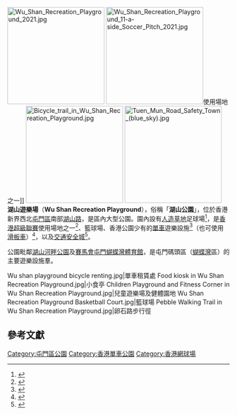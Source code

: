 {{Coord|22.3792679|113.9650992|type:landmark_region:HK_source:GoogleMaps|display=title}}
[[File:Wu_Shan_Recreation_Playground_2021.jpg|220px]]
[[File:Wu_Shan_Recreation_Playground_11-a-side_Soccer_Pitch_2021.jpg|220px]]使用場地之一]]
[[File:Bicycle_trail_in_Wu_Shan_Recreation_Playground.jpg|220px]]
[[File:Tuen_Mun_Road_Safety_Town_(blue_sky).jpg|220px]] 
'''湖山遊樂場'''（'''Wu Shan Recreation Playground'''），俗稱「'''湖山公園'''」，位於香港新界西北[[屯門區|屯門區]]南部[[湖山路|湖山路]]，是區內大型公園。園內設有[[人造草地|人造草地]]足球場<ref>{{cite web |url=http://www.lcsd.gov.hk/tc/facilities/facilitieslist/facilities.php?ftid=4&did=14&fcid=7 |language= |title=十一人足球場 (人造草球場) |publisher=[[康樂及文化事務署|康樂及文化事務署]] |date= |accessdate=2015-09-04 |archive-date=2016-01-02 |archive-url=https://web.archive.org/web/20160102123617/http://www.lcsd.gov.hk/tc/facilities/facilitieslist/facilities.php?ftid=4&did=14&fcid=7 |dead-url=no }}</ref>，是[[香港超級聯賽|香港超級聯賽]]使用場地之一<ref>{{cite web |url=http://www.hkfa.com/venue/27/detail |language= |title=湖山遊樂場 |publisher=[[香港足球總會|香港足球總會]] |date= |accessdate=2015-09-04 |archive-url=https://web.archive.org/web/20150924123055/http://www.hkfa.com/venue/27/detail |archive-date=2015-09-24 |dead-url=yes }}</ref>、籃球場、香港公園少有的[[單車|單車]]遊樂設施<ref>{{cite web |url=http://www.lcsd.gov.hk/tc/facilities/facilitieslist/facilities.php?ftid=17&did=14 |language= |title=單車徑/場 |publisher=[[康樂及文化事務署|康樂及文化事務署]] |date= |accessdate=2015-09-04 |archive-date=2015-12-31 |archive-url=https://web.archive.org/web/20151231184155/http://www.lcsd.gov.hk/tc/facilities/facilitieslist/facilities.php?ftid=17&did=14 |dead-url=no }}</ref>（也可使用[[滑板車|滑板車]]）<ref>{{cite web |url=http://www.info.gov.hk/gia/general/200007/21/0721316.htm |language= |title=文康署提供康樂場地作滑板車活動 |publisher=香港特區政府 |date=2000-07-21 |accessdate=2015-09-04 |archive-date=2015-09-24 |archive-url=https://web.archive.org/web/20150924042707/http://www.info.gov.hk/gia/general/200007/21/0721316.htm |dead-url=no }}</ref>，以及[[香港交通安全城|交通安全城]]<ref>{{cite web|url=https://www.fso-createhk.gov.hk/tc/locations_search_details.php?File_No=01521&search_type=1& |language= |title=湖山遊樂場 |publisher=電影服務統籌科 |date= |accessdate=2015-09-04}}</ref>。

公園毗鄰[[湖山河畔公園|湖山河畔公園]]及[[賽馬會屯門蝴蝶灣體育館|賽馬會屯門蝴蝶灣體育館]]，是屯門碼頭區（[[蝴蝶灣|蝴蝶灣]]區）的主要遊樂設施羣。

<gallery>
Wu shan playground bicycle renting.jpg|單車租賃處
Food kiosk in Wu Shan Recreation Playground.jpg|小食亭
Children Playground and Fitness Corner in Wu Shan Recreation Playground.jpg|兒童遊樂場及健體園地
Wu Shan Recreation Playground Basketball Court.jpg|籃球場
Pebble Walking Trail in Wu Shan Recreation Playground.jpg|卵石路步行徑
</gallery>

==參考文獻==
{{reflist}}

[[Category:屯門區公園|Category:屯門區公園]]
[[Category:香港單車公園|Category:香港單車公園]]
[[Category:香港網球場|Category:香港網球場]]